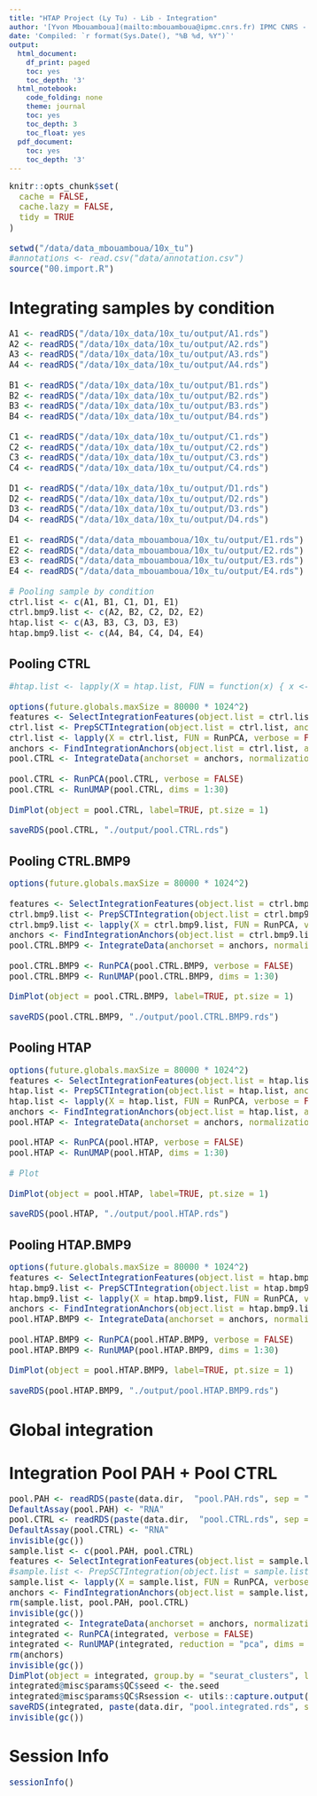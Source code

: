 ```yaml
---
title: "HTAP Project (Ly Tu) - Lib - Integration"
author: '[Yvon Mbouamboua](mailto:mbouamboua@ipmc.cnrs.fr) IPMC CNRS - Computational Biology'
date: 'Compiled: `r format(Sys.Date(), "%B %d, %Y")`'
output:
  html_document:
    df_print: paged
    toc: yes
    toc_depth: '3'
  html_notebook:
    code_folding: none
    theme: journal
    toc: yes
    toc_depth: 3
    toc_float: yes
  pdf_document:
    toc: yes
    toc_depth: '3'
---
```


<style type="text/css">

body, td {
   font-size: 15px;
}
code.r{
  font-size: 15px;
}
pre {
  font-size: 15px
}
</style>

```r
knitr::opts_chunk$set(
  cache = FALSE,
  cache.lazy = FALSE,
  tidy = TRUE
)

setwd("/data/data_mbouamboua/10x_tu")
#annotations <- read.csv("data/annotation.csv")
source("00.import.R")

```



# Integrating samples by condition


```r

A1 <- readRDS("/data/10x_data/10x_tu/output/A1.rds")
A2 <- readRDS("/data/10x_data/10x_tu/output/A2.rds")
A3 <- readRDS("/data/10x_data/10x_tu/output/A3.rds")
A4 <- readRDS("/data/10x_data/10x_tu/output/A4.rds")

B1 <- readRDS("/data/10x_data/10x_tu/output/B1.rds")
B2 <- readRDS("/data/10x_data/10x_tu/output/B2.rds")
B3 <- readRDS("/data/10x_data/10x_tu/output/B3.rds")
B4 <- readRDS("/data/10x_data/10x_tu/output/B4.rds")

C1 <- readRDS("/data/10x_data/10x_tu/output/C1.rds")
C2 <- readRDS("/data/10x_data/10x_tu/output/C2.rds")
C3 <- readRDS("/data/10x_data/10x_tu/output/C3.rds")
C4 <- readRDS("/data/10x_data/10x_tu/output/C4.rds")

D1 <- readRDS("/data/10x_data/10x_tu/output/D1.rds")
D2 <- readRDS("/data/10x_data/10x_tu/output/D2.rds")
D3 <- readRDS("/data/10x_data/10x_tu/output/D3.rds")
D4 <- readRDS("/data/10x_data/10x_tu/output/D4.rds")

E1 <- readRDS("/data/data_mbouamboua/10x_tu/output/E1.rds")
E2 <- readRDS("/data/data_mbouamboua/10x_tu/output/E2.rds")
E3 <- readRDS("/data/data_mbouamboua/10x_tu/output/E3.rds")
E4 <- readRDS("/data/data_mbouamboua/10x_tu/output/E4.rds")

# Pooling sample by condition
ctrl.list <- c(A1, B1, C1, D1, E1)
ctrl.bmp9.list <- c(A2, B2, C2, D2, E2)
htap.list <- c(A3, B3, C3, D3, E3)
htap.bmp9.list <- c(A4, B4, C4, D4, E4)

```


## Pooling CTRL

```r

#htap.list <- lapply(X = htap.list, FUN = function(x) { x <- SCTransform(x) })

options(future.globals.maxSize = 80000 * 1024^2)
features <- SelectIntegrationFeatures(object.list = ctrl.list, nfeatures = 3000)
ctrl.list <- PrepSCTIntegration(object.list = ctrl.list, anchor.features = features)
ctrl.list <- lapply(X = ctrl.list, FUN = RunPCA, verbose = FALSE, features = features)
anchors <- FindIntegrationAnchors(object.list = ctrl.list, anchor.features = features, normalization.method = "SCT", reduction = "rpca", verbose = FALSE)
pool.CTRL <- IntegrateData(anchorset = anchors, normalization.method = "SCT", verbose = FALSE)

pool.CTRL <- RunPCA(pool.CTRL, verbose = FALSE)
pool.CTRL <- RunUMAP(pool.CTRL, dims = 1:30)

DimPlot(object = pool.CTRL, label=TRUE, pt.size = 1)

saveRDS(pool.CTRL, "./output/pool.CTRL.rds")
```



## Pooling CTRL.BMP9

```r

options(future.globals.maxSize = 80000 * 1024^2)

features <- SelectIntegrationFeatures(object.list = ctrl.bmp9.list, nfeatures = 3000)
ctrl.bmp9.list <- PrepSCTIntegration(object.list = ctrl.bmp9.list, anchor.features = features)
ctrl.bmp9.list <- lapply(X = ctrl.bmp9.list, FUN = RunPCA, verbose = FALSE, features = features)
anchors <- FindIntegrationAnchors(object.list = ctrl.bmp9.list, anchor.features = features, normalization.method = "SCT", reduction = "rpca", verbose = FALSE)
pool.CTRL.BMP9 <- IntegrateData(anchorset = anchors, normalization.method = "SCT", verbose = FALSE)

pool.CTRL.BMP9 <- RunPCA(pool.CTRL.BMP9, verbose = FALSE)
pool.CTRL.BMP9 <- RunUMAP(pool.CTRL.BMP9, dims = 1:30)

DimPlot(object = pool.CTRL.BMP9, label=TRUE, pt.size = 1)

saveRDS(pool.CTRL.BMP9, "./output/pool.CTRL.BMP9.rds")

```



## Pooling HTAP 

```r


options(future.globals.maxSize = 80000 * 1024^2)
features <- SelectIntegrationFeatures(object.list = htap.list, nfeatures = 3000)
htap.list <- PrepSCTIntegration(object.list = htap.list, anchor.features = features)
htap.list <- lapply(X = htap.list, FUN = RunPCA, verbose = FALSE, features = features)
anchors <- FindIntegrationAnchors(object.list = htap.list, anchor.features = features, normalization.method = "SCT", reduction = "rpca", verbose = FALSE)
pool.HTAP <- IntegrateData(anchorset = anchors, normalization.method = "SCT", verbose = FALSE)

pool.HTAP <- RunPCA(pool.HTAP, verbose = FALSE)
pool.HTAP <- RunUMAP(pool.HTAP, dims = 1:30)

# Plot

DimPlot(object = pool.HTAP, label=TRUE, pt.size = 1)

saveRDS(pool.HTAP, "./output/pool.HTAP.rds")
```


## Pooling HTAP.BMP9

```r


options(future.globals.maxSize = 80000 * 1024^2)
features <- SelectIntegrationFeatures(object.list = htap.bmp9.list, nfeatures = 3000)
htap.bmp9.list <- PrepSCTIntegration(object.list = htap.bmp9.list, anchor.features = features)
htap.bmp9.list <- lapply(X = htap.bmp9.list, FUN = RunPCA, verbose = FALSE, features = features)
anchors <- FindIntegrationAnchors(object.list = htap.bmp9.list, anchor.features = features, normalization.method = "SCT", reduction = "rpca", verbose = FALSE)
pool.HTAP.BMP9 <- IntegrateData(anchorset = anchors, normalization.method = "SCT", verbose = FALSE)

pool.HTAP.BMP9 <- RunPCA(pool.HTAP.BMP9, verbose = FALSE)
pool.HTAP.BMP9 <- RunUMAP(pool.HTAP.BMP9, dims = 1:30)

DimPlot(object = pool.HTAP.BMP9, label=TRUE, pt.size = 1)

saveRDS(pool.HTAP.BMP9, "./output/pool.HTAP.BMP9.rds")
```


# Global integration

# Integration Pool PAH + Pool CTRL

```r
pool.PAH <- readRDS(paste(data.dir,  "pool.PAH.rds", sep = "/"))
DefaultAssay(pool.PAH) <- "RNA"
pool.CTRL <- readRDS(paste(data.dir,  "pool.CTRL.rds", sep = "/"))
DefaultAssay(pool.CTRL) <- "RNA"
invisible(gc())
sample.list <- c(pool.PAH, pool.CTRL)
features <- SelectIntegrationFeatures(object.list = sample.list, nfeatures = 3000)
#sample.list <- PrepSCTIntegration(object.list = sample.list, anchor.features = features)
sample.list <- lapply(X = sample.list, FUN = RunPCA, verbose = FALSE, features = features)
anchors <- FindIntegrationAnchors(object.list = sample.list, normalization.method = "SCT", anchor.features = features, dims = 1:30, reduction = "rpca",  verbose = FALSE)
rm(sample.list, pool.PAH, pool.CTRL)
invisible(gc())
integrated <- IntegrateData(anchorset = anchors, normalization.method = "SCT", dims = 1:30, verbose = FALSE)
integrated <- RunPCA(integrated, verbose = FALSE)
integrated <- RunUMAP(integrated, reduction = "pca", dims = 1:30)
rm(anchors)
invisible(gc())
DimPlot(object = integrated, group.by = "seurat_clusters", label=F)  + DarkTheme()
integrated@misc$params$QC$seed <- the.seed
integrated@misc$params$QC$Rsession <- utils::capture.output(devtools::session_info())
saveRDS(integrated, paste(data.dir, "pool.integrated.rds", sep = "/"))
invisible(gc())
```



# Session Info

```r
sessionInfo()
```